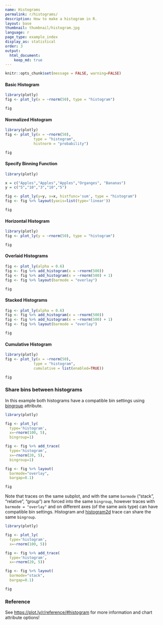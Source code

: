 ```yaml
---
name: Histograms
permalink: r/histograms/
description: How to make a histogram in R.
layout: base
thumbnail: thumbnail/histogram.jpg
language: r
page_type: example_index
display_as: statistical
order: 3
output:
  html_document:
    keep_md: true
---
```


```r
knitr::opts_chunk$set(message = FALSE, warning=FALSE)
```
#### Basic Histogram

```r
library(plotly)
fig <- plot_ly(x = ~rnorm(50), type = "histogram")

fig
```

#### Normalized Histogram

```r
library(plotly)
fig <- plot_ly(x = ~rnorm(50),
             type = "histogram",
             histnorm = "probability")

fig
```

#### Specify Binning Function

```r
library(plotly)

x = c("Apples","Apples","Apples","Organges", "Bananas")
y = c("5","10","3","10","5")

fig <- plot_ly(y=y, x=x, histfunc='sum', type = "histogram")
fig <- fig %>% layout(yaxis=list(type='linear'))

fig
```

#### Horizontal Histogram

```r
library(plotly)
fig <- plot_ly(y = ~rnorm(50), type = "histogram")

fig
```

#### Overlaid Histograms

```r
fig <- plot_ly(alpha = 0.6)
fig <- fig %>% add_histogram(x = ~rnorm(500))
fig <- fig %>% add_histogram(x = ~rnorm(500) + 1)
fig <- fig %>% layout(barmode = "overlay")

fig
```

#### Stacked Histograms

```r
fig <- plot_ly(alpha = 0.6)
fig <- fig %>% add_histogram(x = ~rnorm(500))
fig <- fig %>% add_histogram(x = ~rnorm(500) + 1)
fig <- fig %>% layout(barmode = "overlay")

fig
```

#### Cumulative Histogram

```r
library(plotly)
fig <- plot_ly(x = ~rnorm(50),
             type = "histogram",
             cumulative = list(enabled=TRUE))

fig
```
### Share bins between histograms

In this example both histograms have a compatible bin settings using [bingroup](https://plot.ly/r/reference/#histogram-bingroup) attribute. 
```r
library(plotly)

fig <- plot_ly(
  type='histogram',
  x=~rnorm(100, 5),
  bingroup=1)

fig <- fig %>% add_trace(
  type='histogram',
  x=~rnorm(20, 5),
  bingroup=1)

fig <- fig %>% layout(
  barmode="overlay",
  bargap=0.1)

fig
```
Note that traces on the same subplot, and with the same `barmode` ("stack", "relative", "group") are forced into the same `bingroup`, however traces with `barmode = "overlay"` and on different axes (of the same axis type) can have compatible bin settings. Histogram and [histogram2d](https://plot.ly/r/2D-Histogram/) trace can share the same `bingroup`.

```r
library(plotly)

fig <- plot_ly(
  type='histogram',
  x=~rnorm(100, 5))

fig <- fig %>% add_trace(
  type='histogram',
  x=~rnorm(20, 5))

fig <- fig %>% layout(
  barmode="stack",
  bargap=0.1)

fig
```
### Reference

See [https://plot.ly/r/reference/#histogram](https://plot.ly/r/reference/#histogram) for more information and chart attribute options!
